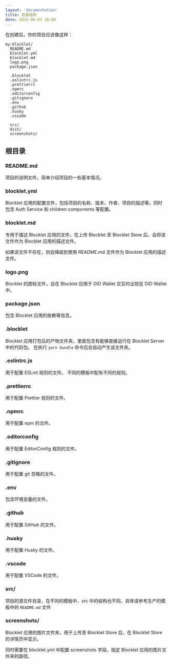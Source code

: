```yaml
---
layout: 'documentation'
title: 目录结构
date: 2022-06-03 18:00
---
```


在创建后，你的项目应该像这样：

```
my-blocklet/
  README.md
  blocklet.yml
  blocklet.md
  logo.png
  package.json

  .blocklet
  .eslintrc.js
  .prettierrc
  .npmrc
  .editorconfig
  .gitignore
  .env
  .github
  .husky
  .vscode

  src/
  dist/
  screenshots/
```

## 根目录

### README.md

项目的说明文件，简单介绍项目的一些基本情况。

### blocklet.yml

Blocklet 应用的配置文件，包括项目的名称、版本、作者、项目的描述等。同时包含 Auth Service 和 children components 等配置。

### blocklet.md

专用于描述 Blocklet 应用的文件，在上传 Blocklet 至 Blocklet Store 后，会将该文件作为 Blocklet 应用的描述文件。

如果该文件不存在，则会降级到使用 README.md 文件作为 Blocklet 应用的描述文件。

### logo.png

Blocklet 的图标文件，会在 Blocklet 应用于 DID Wallet 交互时出现在 DID Wallet 中。

### package.json

包含 Blocklet 应用的依赖等信息。

### .blocklet

Blocklet 应用打包后的产物文件夹，里面包含有能够直接运行在 Blocklet Server 中的代码包。
在执行 `yarn bundle` 命令后会自动产生该文件夹。

### .eslintrc.js

用于配置 ESLint 规则的文件。
不同的模板中配有不同的规则。

### .prettierrc

用于配置 Prettier 规则的文件。

### .npmrc

用于配置 npm 的文件。

### .editorconfig

用于配置 EditorConfig 规则的文件。

### .gitignore

用于配置 git 忽略的文件。

### .env

包含环境变量的文件。

### .github

用于配置 GitHub 的文件。

### .husky

用于配置 Husky 的文件。

### .vscode

用于配置 VSCode 的文件。

### src/

项目的源文件目录，在不同的模板中，src 中的结构也不同，具体请参考生产的模板中的 `README.md` 文件

### screenshots/

Blocklet 应用的图片文件夹，用于上传至 Blocklet Store 后，在 Blocklet Store 的详情页中显示。

同时需要在 blocklet.yml 中配置 screenshots 字段，指定 Blocklet 应用的图片文件夹的路径。

